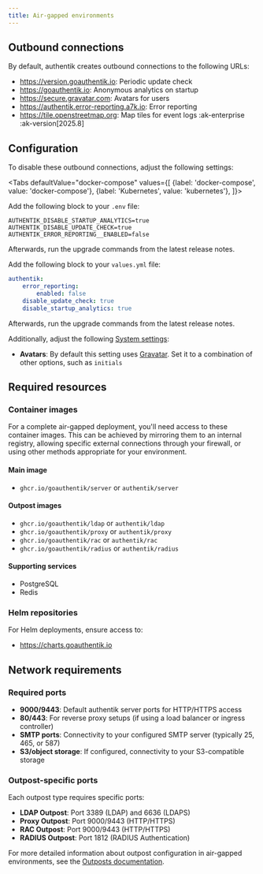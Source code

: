 ```yaml
---
title: Air-gapped environments
---
```



## Outbound connections

By default, authentik creates outbound connections to the following URLs:

- https://version.goauthentik.io: Periodic update check
- https://goauthentik.io: Anonymous analytics on startup
- https://secure.gravatar.com: Avatars for users
- https://authentik.error-reporting.a7k.io: Error reporting
- https://tile.openstreetmap.org: Map tiles for event logs :ak-enterprise :ak-version[2025.8]

## Configuration

To disable these outbound connections, adjust the following settings:

<Tabs
  defaultValue="docker-compose"
  values={[
    {label: 'docker-compose', value: 'docker-compose'},
    {label: 'Kubernetes', value: 'kubernetes'},
  ]}>
  <TabItem value="docker-compose">

Add the following block to your `.env` file:

```shell
AUTHENTIK_DISABLE_STARTUP_ANALYTICS=true
AUTHENTIK_DISABLE_UPDATE_CHECK=true
AUTHENTIK_ERROR_REPORTING__ENABLED=false
```

Afterwards, run the upgrade commands from the latest release notes.

  </TabItem>
  <TabItem value="kubernetes">

Add the following block to your `values.yml` file:

```yaml
authentik:
    error_reporting:
        enabled: false
    disable_update_check: true
    disable_startup_analytics: true
```

Afterwards, run the upgrade commands from the latest release notes.

  </TabItem>
</Tabs>

Additionally, adjust the following [System settings](../sys-mgmt/settings.md):

- **Avatars**: By default this setting uses [Gravatar](https://secure.gravatar.com/). Set it to a combination of other options, such as `initials`

## Required resources

### Container images

For a complete air-gapped deployment, you'll need access to these container images. This can be achieved by mirroring them to an internal registry, allowing specific external connections through your firewall, or using other methods appropriate for your environment.

#### Main image

- `ghcr.io/goauthentik/server` or `authentik/server`

#### Outpost images

- `ghcr.io/goauthentik/ldap` or `authentik/ldap`
- `ghcr.io/goauthentik/proxy` or `authentik/proxy`
- `ghcr.io/goauthentik/rac` or `authentik/rac`
- `ghcr.io/goauthentik/radius` or `authentik/radius`

#### Supporting services

- PostgreSQL
- Redis

### Helm repositories

For Helm deployments, ensure access to:

- https://charts.goauthentik.io

## Network requirements

### Required ports

- **9000/9443**: Default authentik server ports for HTTP/HTTPS access
- **80/443**: For reverse proxy setups (if using a load balancer or ingress controller)
- **SMTP ports**: Connectivity to your configured SMTP server (typically 25, 465, or 587)
- **S3/object storage**: If configured, connectivity to your S3-compatible storage

### Outpost-specific ports

Each outpost type requires specific ports:

- **LDAP Outpost**: Port 3389 (LDAP) and 6636 (LDAPS)
- **Proxy Outpost**: Port 9000/9443 (HTTP/HTTPS)
- **RAC Outpost**: Port 9000/9443 (HTTP/HTTPS)
- **RADIUS Outpost**: Port 1812 (RADIUS Authentication)

For more detailed information about outpost configuration in air-gapped environments, see the [Outposts documentation](../add-secure-apps/outposts/index.mdx).
